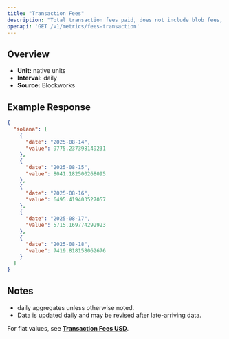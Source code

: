 ```yaml
---
title: "Transaction Fees"
description: "Total transaction fees paid, does not include blob fees, out-of-protocol tips, or additional sources of revenue"
openapi: 'GET /v1/metrics/fees-transaction'
---
```


## Overview

- **Unit:** native units
- **Interval:** daily
- **Source:** Blockworks

## Example Response

```json
{
  "solana": [
    {
      "date": "2025-08-14",
      "value": 9775.237398149231
    },
    {
      "date": "2025-08-15",
      "value": 8041.182500268095
    },
    {
      "date": "2025-08-16",
      "value": 6495.419403527057
    },
    {
      "date": "2025-08-17",
      "value": 5715.169774292923
    },
    {
      "date": "2025-08-18",
      "value": 7419.818158062676
    }
  ]
}
```

## Notes
- daily aggregates unless otherwise noted.
- Data is updated daily and may be revised after late-arriving data.


<Note>For fiat values, see **[Transaction Fees USD](./fees-transaction-usd)**.</Note>